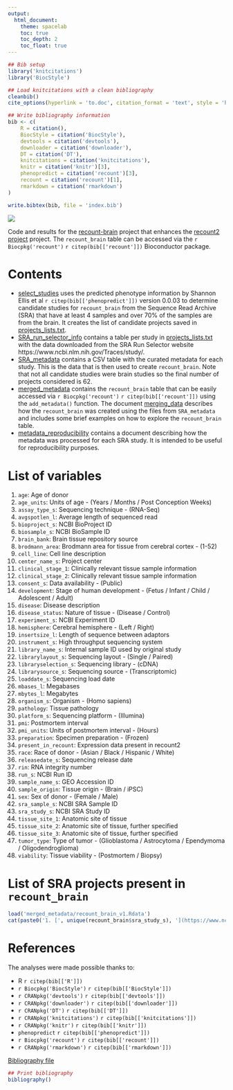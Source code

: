 ```yaml
---
output:
  html_document:
    theme: spacelab
    toc: true
    toc_depth: 2
    toc_float: true
---
```


```r
## Bib setup
library('knitcitations')
library('BiocStyle')

## Load knitcitations with a clean bibliography
cleanbib()
cite_options(hyperlink = 'to.doc', citation_format = 'text', style = 'html')

## Write bibliography information
bib <- c(
    R = citation(),
    BiocStyle = citation('BiocStyle'),
    devtools = citation('devtools'),
    downloader = citation('downloader'),
    DT = citation('DT'),
    knitcitations = citation('knitcitations'),
    knitr = citation('knitr')[3],
    phenopredict = citation('recount')[3],
	recount = citation('recount')[1],
    rmarkdown = citation('rmarkdown')
)

write.bibtex(bib, file = 'index.bib')
```

<a href="https://jhubiostatistics.shinyapps.io/recount/"><img src="https://raw.githubusercontent.com/LieberInstitute/recount-brain/master/recount_brain.png" align="center"></a>

Code and results for the [recount-brain](https://github.com/LieberInstitute/recount-brain) project that enhances the [recount2 project](https://jhubiostatistics.shinyapps.io/recount/) project. The `recount_brain` table can be accessed via the `r Biocpkg('recount')` `r citep(bib[['recount']])` Bioconductor package.



# Contents

* [select_studies](select_studies.html) uses the predicted phenotype information by Shannon Ellis et al `r citep(bib[['phenopredict']])` version 0.0.03 to determine candidate studies for `recount_brain` from the Sequence Read Archive (SRA) that have at least 4 samples and over 70% of the samples are from the brain. It creates the list of candidate projects saved in [projects_lists.txt](projects_list.txt).
* [SRA_run_selector_info](https://github.com/LieberInstitute/recount-brain/tree/master/SRA_run_selector_info) contains a table per study in [projects_lists.txt](projects_list.txt) with the data downloaded from the SRA Run Selector website https://www.ncbi.nlm.nih.gov/Traces/study/. 
* [SRA_metadata](https://github.com/LieberInstitute/recount-brain/tree/master/SRA_metadata) contains a CSV table with the curated metadata for each study. This is the data that is then used to create `recount_brain`. Note that not all candidate studies were brain studies so the final number of projects considered is 62.
* [merged_metadata](https://github.com/LieberInstitute/recount-brain/tree/master/merged_metadata) contains the `recount_brain` table that can be easily accessed via `r Biocpkg('recount')` `r citep(bib[['recount']])` using the `add_metadata()` function. The document [merging_data](merged_metadata/merging_data.html) describes how the `recount_brain` was created using the files from `SRA_metadata` and includes some brief examples on how to explore the `recount_brain` table.
* [metadata_reproducibility](https://github.com/LieberInstitute/recount-brain/tree/master/metadata_reproducibility) contains a document describing how the metadata was processed for each SRA study. It is intended to be useful for reproducibility purposes.

# List of variables

1. `age`: Age of donor
1. `age_units`: Units of age - (Years / Months / Post Conception Weeks)
1. `assay_type_s`: Sequencing technique - (RNA-Seq)
1. ` avgspotlen_l`: Average length of sequenced read
1. `bioproject_s`: NCBI BioProject ID
1. `biosample_s`: NCBI BioSample ID
1. `brain_bank`: Brain tissue repository source
1. `brodmann_area`: Brodmann area for tissue from cerebral cortex - (1-52)
1. `cell_line`: Cell line description
1. `center_name_s`: Project center
1. `clinical_stage_1`: Clinically relevant tissue sample information
1. `clinical_stage_2`: Clinically relevant tissue sample information
1. `consent_s`: Data availability - (Public)
1. `development`: Stage of human development - (Fetus / Infant / Child / Adolescent / Adult)
1. `disease`: Disease description
1. `disease_status`: Nature of tissue - (Disease / Control)
1. `experiment_s`: NCBI Experiment ID
1. `hemisphere`: Cerebral hemisphere - (Left / Right)
1. `insertsize_l`: Length of sequence between adaptors 
1. `instrument_s`: High throughput sequencing system
1. `library_name_s`: Internal sample ID used by original study
1. `librarylayout_s`: Sequencing layout - (Single / Paired)
1. `libraryselection_s`: Sequencing library - (cDNA)
1. `librarysource_s`: Sequencing source - (Transcriptomic)
1. `loaddate_s`: Sequencing load date
1. `mbases_l`: Megabases
1. `mbytes_l`: Megabytes
1. `organism_s`: Organism - (Homo sapiens)
1. `pathology`: Tissue pathology
1. `platform_s`: Sequencing platform - (Illumina)
1. `pmi`: Postmortem interval
1. `pmi_units`: Units of postmortem interval - (Hours)
1. `preparation`: Specimen preparation - (Frozen)
1. `present_in_recount`: Expression data present in recount2
1. `race`: Race of donor - (Asian / Black / Hispanic / White)
1. `releasedate_s`: Sequencing release date
1. `rin`: RNA integrity number
1. `run_s`: NCBI Run ID
1. `sample_name_s`: GEO Accession ID
1. `sample_origin`: Tissue origin - (Brain / iPSC)
1. `sex`: Sex of donor - (Female / Male)
1. `sra_sample_s`: NCBI SRA Sample ID
1. `sra_study_s`: NCBI SRA Study ID
1. `tissue_site_1`: Anatomic site of tissue
1. `tissue_site_2`: Anatomic site of tissue, further specified
1. `tissue_site_3`: Anatomic site of tissue, further specified
1. `tumor_type`: Type of tumor - (Glioblastoma / Astrocytoma / Ependymoma / Oligodendroglioma)
1. `viability`: Tissue viability - (Postmortem / Biopsy)


# List of SRA projects present in `recount_brain`

```r
load('merged_metadata/recount_brain_v1.Rdata')
cat(paste0('1. [', unique(recount_brain$sra_study_s), '](https://www.ncbi.nlm.nih.gov/Traces/study/?acc=', unique(recount_brain$sra_study_s), ') \n'))
```


# References

The analyses were made possible thanks to:

* R `r citep(bib[['R']])`
* `r Biocpkg('BiocStyle')` `r citep(bib[['BiocStyle']])`
* `r CRANpkg('devtools')` `r citep(bib[['devtools']])`
* `r CRANpkg('downloader')` `r citep(bib[['downloader']])`
* `r CRANpkg('DT')` `r citep(bib[['DT']])`
* `r CRANpkg('knitcitations')` `r citep(bib[['knitcitations']])`
* `r CRANpkg('knitr')` `r citep(bib[['knitr']])`
* `phenopredict` `r citep(bib[['phenopredict']])`
* `r Biocpkg('recount')` `r citep(bib[['recount']])`
* `r CRANpkg('rmarkdown')` `r citep(bib[['rmarkdown']])`

[Bibliography file](index.bib)

```r
## Print bibliography
bibliography()
```